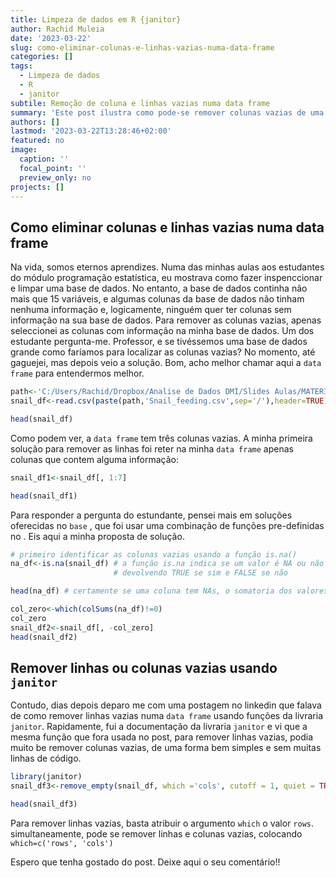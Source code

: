 ```yaml
---
title: Limpeza de dados em R {janitor}
author: Rachid Muleia
date: '2023-03-22'
slug: como-eliminar-colunas-e-linhas-vazias-numa-data-frame
categories: []
tags:
  - Limpeza de dados
  - R
  - janitor
subtile: Remoção de coluna e linhas vazias numa data frame 
summary: 'Este post ilustra como pode-se remover colunas vazias de uma base de dados usando o R, recorrendo a funções predefinidas e funções da livraria `janitor`'
authors: []
lastmod: '2023-03-22T13:28:46+02:00'
featured: no
image:
  caption: ''
  focal_point: ''
  preview_only: no
projects: []
---
```



## Como eliminar colunas e linhas vazias numa data frame

\vspace{0.2in}
Na vida, somos eternos aprendizes. Numa das minhas aulas aos estudantes do módulo programação estatística, eu mostrava como fazer  inspenccionar e limpar uma base de dados. No entanto, a base de dados continha não mais que 15 variáveis, e algumas colunas da base de dados não tinham nenhuma informação e, logicamente, ninguém quer ter colunas sem informação na sua base de dados. Para remover as colunas vazias, apenas seleccionei as colunas com informação na minha base de dados. Um dos estudante pergunta-me. Professor,  e se tivéssemos uma base de dados grande como faríamos para localizar as colunas vazias? No momento, até gaguejei, mas depois veio a solução.  Bom, acho melhor chamar aqui a `data frame` para entendermos melhor.

```r
path<-'C:/Users/Rachid/Dropbox/Analise de Dados DMI/Slides Aulas/MATERIAL DE AULAS MESTRADO/SLIDES'
snail_df<-read.csv(paste(path,'Snail_feeding.csv',sep='/'),header=TRUE)

head(snail_df)

```
Como podem ver, a `data frame` tem três colunas vazias. A minha primeira solução para remover as linhas foi  reter na minha `data frame` apenas colunas que contem alguma informação:


```r
snail_df1<-snail_df[, 1:7]

head(snail_df1)

```

Para responder a pergunta do estundante, pensei mais em soluções oferecidas no `base` <i class="fab fa-r-project" aria-hidden="true" style="color:#035AA6"></i>, que foi usar uma combinação de funções pre-definidas no <i class="fab fa-r-project" aria-hidden="true" style="color:#035AA6"></i>. Eis aqui a minha proposta de solução.


```r
# primeiro identificar as colunas vazias usando a função is.na()
na_df<-is.na(snail_df) # a função is.na indica se um valor é NA ou não
                       # devolvendo TRUE se sim e FALSE se não

head(na_df) # certamente se uma coluna tem NAs, o somatoria dos valores dessa coluna será deferente de zero, então recorri a função colSums

col_zero<-which(colSums(na_df)!=0)
col_zero
snail_df2<-snail_df[, -col_zero]
head(snail_df2)
```

## Remover linhas ou colunas vazias usando `janitor`

\vspace{0.2in}

Contudo, dias depois deparo me com uma postagem no linkedin <i class="fa-brands fa-linkedin"></i> que falava de como remover linhas vazias numa `data frame` usando funções da livraria `janitor`. Rapidamente, fui a documentação da livraria `janitor` e vi que a mesma função que fora usada no post, para remover linhas vazias, podia muito be remover colunas vazias, de uma forma bem simples e sem muitas linhas de código. 
 
```r
library(janitor)
snail_df3<-remove_empty(snail_df, which ='cols', cutoff = 1, quiet = TRUE)

head(snail_df3)
```

Para remover linhas vazias, basta atribuir o argumento `which` o valor `rows`. simultaneamente, pode se remover linhas e colunas vazias, colocando `which=c('rows', 'cols')`

Espero que tenha gostado do post. Deixe aqui o seu comentário!!
 


<script src="https://utteranc.es/client.js"
        repo="RachidMuleia/RachidMuleia.github.io"
        issue-term="pathname"
        label="Comment"
        theme="github-light"
        crossorigin="anonymous"
        async>
</script>